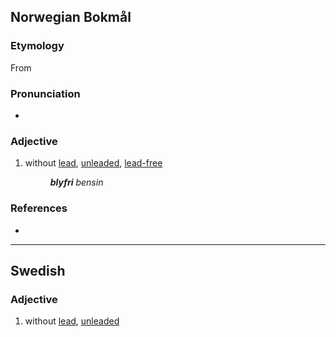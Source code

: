 ==Norwegian Bokmål==

===Etymology===
From {{compound|nb|bly|fri}}

===Pronunciation===
* {{IPA|nb|/ˈblyːˌfriː/}}

===Adjective===
{{head|nb|adjective|neuter singular|blyfritt|definite singular and plural|blyfrie|uncomparable}}

# without [[lead]], [[unleaded]], [[lead-free]]
#: '''''blyfri''' bensin''

===References===
* {{R:The Bokmål Dictionary}}

----

==Swedish==

===Adjective===
{{sv-adj|-}}

# without [[lead]], [[unleaded]]